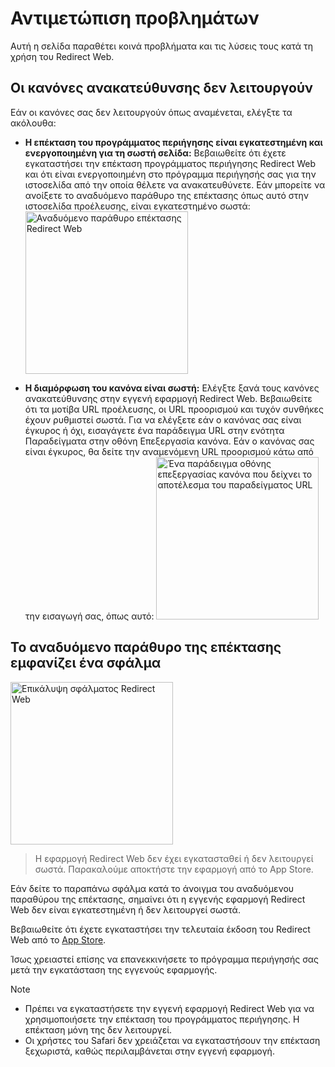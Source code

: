 
# Αντιμετώπιση προβλημάτων

Αυτή η σελίδα παραθέτει κοινά προβλήματα και τις λύσεις τους κατά τη χρήση του Redirect Web.

<TOCInline toc={toc} />

## Οι κανόνες ανακατεύθυνσης δεν λειτουργούν

Εάν οι κανόνες σας δεν λειτουργούν όπως αναμένεται, ελέγξτε τα ακόλουθα:

- **Η επέκταση του προγράμματος περιήγησης είναι εγκατεστημένη και ενεργοποιημένη για τη σωστή σελίδα:** Βεβαιωθείτε ότι έχετε εγκαταστήσει την επέκταση προγράμματος περιήγησης Redirect Web και ότι είναι ενεργοποιημένη στο πρόγραμμα περιήγησής σας για την ιστοσελίδα από την οποία θέλετε να ανακατευθύνετε. Εάν μπορείτε να ανοίξετε το αναδυόμενο παράθυρο της επέκτασης όπως αυτό στην ιστοσελίδα προέλευσης, είναι εγκατεστημένο σωστά:
    <Image src={ExtensionPopup} alt="Αναδυόμενο παράθυρο επέκτασης Redirect Web" width="260" hasShadow/>

- **Η διαμόρφωση του κανόνα είναι σωστή:** Ελέγξτε ξανά τους κανόνες ανακατεύθυνσης στην εγγενή εφαρμογή Redirect Web. Βεβαιωθείτε ότι τα μοτίβα URL προέλευσης, οι URL προορισμού και τυχόν συνθήκες έχουν ρυθμιστεί σωστά. Για να ελέγξετε εάν ο κανόνας σας είναι έγκυρος ή όχι, εισαγάγετε ένα παράδειγμα URL στην ενότητα Παραδείγματα στην οθόνη Επεξεργασία κανόνα. Εάν ο κανόνας σας είναι έγκυρος, θα δείτε την αναμενόμενη URL προορισμού κάτω από την εισαγωγή σας, όπως αυτό:
    <Image src={RuleEditExampleResult} alt="Ένα παράδειγμα οθόνης επεξεργασίας κανόνα που δείχνει το αποτέλεσμα του παραδείγματος URL" width="260" hasShadow/>

## Το αναδυόμενο παράθυρο της επέκτασης εμφανίζει ένα σφάλμα

<Image src={ErrorOverlay} alt="Επικάλυψη σφάλματος Redirect Web" width="260" hasShadow hasRoundedCorners/>

> Η εφαρμογή Redirect Web δεν έχει εγκατασταθεί ή δεν λειτουργεί σωστά.
> Παρακαλούμε αποκτήστε την εφαρμογή από το App Store.

Εάν δείτε το παραπάνω σφάλμα κατά το άνοιγμα του αναδυόμενου παραθύρου της επέκτασης, σημαίνει ότι η εγγενής εφαρμογή Redirect Web δεν είναι εγκατεστημένη ή δεν λειτουργεί σωστά.

Βεβαιωθείτε ότι έχετε εγκαταστήσει την τελευταία έκδοση του Redirect Web από το [App Store](https://apps.apple.com/app/id1571283503).

Ίσως χρειαστεί επίσης να επανεκκινήσετε το πρόγραμμα περιήγησής σας μετά την εγκατάσταση της εγγενούς εφαρμογής.

> [!NOTE]
> * Πρέπει να εγκαταστήσετε την εγγενή εφαρμογή Redirect Web για να χρησιμοποιήσετε την επέκταση του προγράμματος περιήγησης. Η επέκταση μόνη της δεν λειτουργεί.
> * Οι χρήστες του Safari δεν χρειάζεται να εγκαταστήσουν την επέκταση ξεχωριστά, καθώς περιλαμβάνεται στην εγγενή εφαρμογή.
